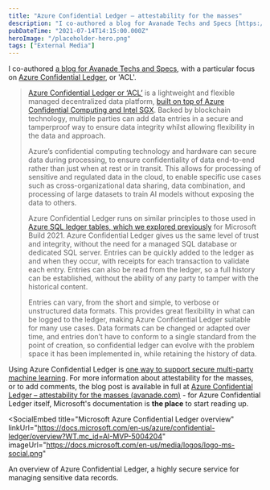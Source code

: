 ```yaml
---
title: "Azure Confidential Ledger – attestability for the masses"
description: "I co-authored a blog for Avanade Techs and Specs [https://www.avanade"
pubDateTime: "2021-07-14T14:15:00.000Z"
heroImage: "/placeholder-hero.png"
tags: ["External Media"]
---
```


I co-authored [a blog for Avanade Techs and Specs](https://www.avanade.com/en/blogs/techs-and-specs/azure/confidential-ledger), with a particular focus on [Azure Confidential Ledger](https://docs.microsoft.com/en-us/azure/confidential-ledger/overview?WT.mc_id=AI-MVP-5004204), or 'ACL'.

> [Azure Confidential Ledger or ‘ACL’](https://docs.microsoft.com/en-us/azure/confidential-ledger/overview?WT.mc_id=AI-MVP-5004204) is a lightweight and flexible managed decentralized data platform, [built on top of Azure Confidential Computing and Intel SGX](https://docs.microsoft.com/en-us/azure/confidential-computing/overview?WT.mc_id=AI-MVP-5004204). Backed by blockchain technology, multiple parties can add data entries in a secure and tamperproof way to ensure data integrity whilst allowing flexibility in the data and approach.
>
> Azure’s confidential computing technology and hardware can secure data during processing, to ensure confidentiality of data end-to-end rather than just when at rest or in transit. This allows for processing of sensitive and regulated data in the cloud, to enable specific use cases such as cross-organizational data sharing, data combination, and processing of large datasets to train AI models without exposing the data to others.
>
> Azure Confidential Ledger runs on similar principles to those used in [Azure SQL ledger tables, which we explored previously](https://www.avanade.com/en/blogs/techs-and-specs/azure/blockchain-sql-server-ledger-tables) for Microsoft Build 2021. Azure Confidential Ledger gives us the same level of trust and integrity, without the need for a managed SQL database or dedicated SQL server. Entries can be quickly added to the ledger as and when they occur, with receipts for each transaction to validate each entry. Entries can also be read from the ledger, so a full history can be established, without the ability of any party to tamper with the historical content.
>
> Entries can vary, from the short and simple, to verbose or unstructured data formats. This provides great flexibility in what can be logged to the ledger, making Azure Confidential Ledger suitable for many use cases. Data formats can be changed or adapted over time, and entries don’t have to conform to a single standard from the point of creation, so confidential ledger can evolve with the problem space it has been implemented in, while retaining the history of data.

Using Azure Confidential Ledger is [one way to support secure multi-party machine learning](https://docs.microsoft.com/en-us/archive/msdn-magazine/2019/april/azure-confidential-computing-secure-multi-party-machine-learning-with-azure-confidential-computing?WT.mc_id=AI-MVP-5004204). For more information about attestability for the masses, or to add comments, the blog post is available in full at [Azure Confidential Ledger – attestability for the masses (avanade.com)](https://www.avanade.com/en/blogs/techs-and-specs/azure/confidential-ledger) - for Azure Confidential Ledger itself, Microsoft's documentation is **the place** to start reading up.


<SocialEmbed
  title="Microsoft Azure Confidential Ledger overview"
  linkUrl="https://docs.microsoft.com/en-us/azure/confidential-ledger/overview?WT.mc_id=AI-MVP-5004204"
  imageUrl="https://docs.microsoft.com/en-us/media/logos/logo-ms-social.png"
>
  An overview of Azure Confidential Ledger, a highly secure service for managing
  sensitive data records.
</SocialEmbed>
